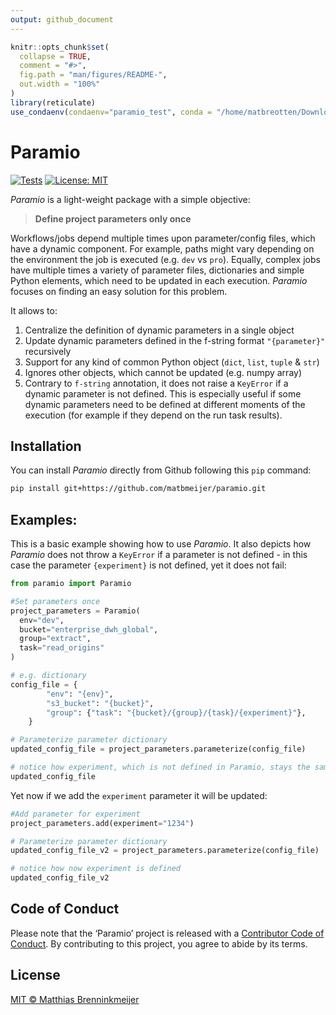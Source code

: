 ```yaml
---
output: github_document
---
```


<!-- README.md is generated from README.Rmd. Please edit that file -->

```r
knitr::opts_chunk$set(
  collapse = TRUE,
  comment = "#>",
  fig.path = "man/figures/README-",
  out.width = "100%"
)
library(reticulate)
use_condaenv(condaenv="paramio_test", conda = "/home/matbreotten/Downloads/ENTER/bin/python")
```

<!--<img src="man/figures/logo.png" align="right" height=140/> -->
# Paramio

<!-- badges: start -->
[![Tests](https://github.com/matbmeijer/paramio/actions/workflows/tests.yaml/badge.svg)](https://github.com/matbmeijer/paramio/actions/workflows/tests.yaml)
[![License: MIT](https://img.shields.io/badge/License-MIT-yellow.svg)](https://opensource.org/licenses/MIT)
<!-- badges: end -->

*Paramio* is a light-weight package with a simple objective:

> **Define project parameters only once**

Workflows/jobs depend multiple times upon parameter/config files, which have a dynamic component. For example, paths might vary depending on the environment the job is executed (e.g. `dev` vs `pro`).
Equally, complex jobs have multiple times a variety of parameter files, dictionaries and simple Python elements, which need to be updated in each execution. *Paramio* focuses on finding an easy solution for this problem.

It allows to:

1. Centralize the definition of dynamic parameters in a single object
2. Update dynamic parameters defined in the f-string format `"{parameter}"` recursively
3. Support for any kind of common Python object (`dict`, `list`, `tuple` & `str`)
4. Ignores other objects, which cannot be updated (e.g. numpy array)
5. Contrary to `f-string` annotation, it does not raise a `KeyError` if a dynamic parameter is not defined. This is especially useful if some dynamic parameters need to be defined at different moments of the execution (for example if they depend on the run task results).

## Installation

You can install *Paramio* directly from Github following this `pip` command:

``` bash
pip install git+https://github.com/matbmeijer/paramio.git
```
## Examples:

This is a basic example showing how to use *Paramio*. It also depicts how *Paramio* does not throw a `KeyError` if a parameter is not defined - in this case the parameter `{experiment}` is not defined, yet it does not fail:
```python
from paramio import Paramio

#Set parameters once
project_parameters = Paramio(
  env="dev",
  bucket="enterprise_dwh_global",
  group="extract",
  task="read_origins"
)

# e.g. dictionary
config_file = {
        "env": "{env}",
        "s3_bucket": "{bucket}",
        "group": {"task": "{bucket}/{group}/{task}/{experiment}"},
    }

# Parameterize parameter dictionary
updated_config_file = project_parameters.parameterize(config_file)

# notice how experiment, which is not defined in Paramio, stays the same
updated_config_file
```

Yet now if we add the `experiment` parameter it will be updated:
```python
#Add parameter for experiment
project_parameters.add(experiment="1234")

# Parameterize parameter dictionary
updated_config_file_v2 = project_parameters.parameterize(config_file)

# notice how now experiment is defined
updated_config_file_v2
```

## Code of Conduct

Please note that the 'Paramio' project is released with a
  [Contributor Code of Conduct](https://github.com/matbmeijer/paramio/blob/main/CODE_OF_CONDUCT.md).
  By contributing to this project, you agree to abide by its terms.

## License
[MIT © Matthias Brenninkmeijer](https://github.com/matbmeijer/paramio/blob/main/LICENSE)
